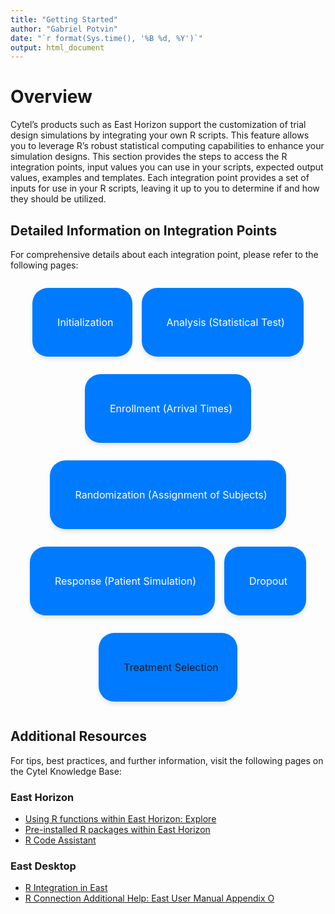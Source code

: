 ```yaml
---
title: "Getting Started"
author: "Gabriel Potvin"
date: "`r format(Sys.time(), '%B %d, %Y')`"
output: html_document
---
```


<link href="https://cdnjs.cloudflare.com/ajax/libs/font-awesome/5.15.4/css/all.min.css" rel="stylesheet">

<style>
.button-container {
    text-align: center;
    display: flex;
    flex-wrap: wrap;
    justify-content: center;
    column-gap: 15px;
}
.button {
    display: flex;
    align-items: center;
    justify-content: center;
    height: 50px;
    text-decoration: none;
    background-color: #007BFF;
    color: white;
    font-size: 16px;
    border-radius: 25px;
    border: none;
    box-shadow: 0 4px 6px rgba(0, 0, 0, 0.1);
    transition: background-color 0.3s, transform 0.3s;
    padding: 30px;
}
.button:hover {
    background-color: #0056b3;
    transform: scale(1.05);
}
.button i {
    margin-right: 10px;
}
</style>

# Overview

Cytel's products such as East Horizon support the customization of trial design simulations by integrating your own R scripts. This feature allows you to leverage R's robust statistical computing capabilities to enhance your simulation designs. This section provides the steps to access the R integration points, input values you can use in your scripts, expected output values, examples and templates. Each integration point provides a set of inputs for use in your R scripts, leaving it up to you to determine if and how they should be utilized.

## Detailed Information on Integration Points

For comprehensive details about each integration point, please refer to the following pages:

:::: {.button-container}
<a href="IntegrationPointInitialization.html" class="button"><i class="fas fa-cogs"></i> Initialization</a>

<a href="IntegrationPointAnalysis.html" class="button"><i class="fas fa-chart-bar"></i> Analysis (Statistical Test)</a>

<a href="IntegrationPointEnrollment.html" class="button"><i class="fas fa-user-clock"></i> Enrollment (Arrival Times)</a>

<a href="IntegrationPointRandomization.html" class="button"><i class="fas fa-random"></i> Randomization (Assignment of Subjects)</a>

<a href="IntegrationPointResponse.html" class="button"><i class="fas fa-user-md"></i> Response (Patient Simulation)</a>

<a href="IntegrationPointDropout.html" class="button"><i class="fas fa-user-slash"></i> Dropout</a>

<a href="" class="button"><i class="fas fa-project-diagram"></i> Treatment Selection</a>
::::

## Additional Resources

For tips, best practices, and further information, visit the following pages on the Cytel Knowledge Base:

### East Horizon

- [Using R functions within East Horizon: Explore](https://knowledge.cytel.com/r-connection)
- [Pre-installed R packages within East Horizon](https://knowledge.cytel.com/pre-installed-r-packages-within-east-horizon)
- [R Code Assistant](https://knowledge.cytel.com/r-code-assistant)

### East Desktop

- [R Integration in East](https://knowledge.cytel.com/r-integration-east)
- [R Connection Additional Help: East User Manual Appendix O](https://knowledge.cytel.com/r-connect-additional-help-east-user-manual-chapter-o)
